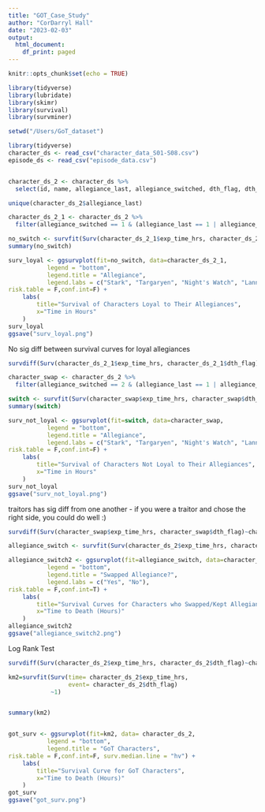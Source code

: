 ```yaml
---
title: "GOT_Case_Study"
author: "CorDarryl Hall"
date: "2023-02-03"
output:
  html_document:
    df_print: paged
---
```


```r
knitr::opts_chunk$set(echo = TRUE)
```

```r
library(tidyverse)
library(lubridate)
library(skimr)
library(survival)
library(survminer)

setwd("/Users/GoT_dataset")

library(tidyverse)
character_ds <- read_csv("character_data_S01-S08.csv")
episode_ds <- read_csv("episode_data.csv")


character_ds_2 <- character_ds %>%
  select(id, name, allegiance_last, allegiance_switched, dth_flag, dth_season, dth_episode, exp_season, exp_episode, exp_time_hrs)

unique(character_ds_2$allegiance_last)

```

```r
character_ds_2_1 <- character_ds_2 %>%
  filter(allegiance_switched == 1 & (allegiance_last == 1 | allegiance_last == 2 | allegiance_last == 3 | allegiance_last == 4))

no_switch <- survfit(Surv(character_ds_2_1$exp_time_hrs, character_ds_2_1$dth_flag)~character_ds_2_1$allegiance_last)
summary(no_switch)

surv_loyal <- ggsurvplot(fit=no_switch, data=character_ds_2_1,
           legend = "bottom", 
           legend.title = "Allegiance",
           legend.labs = c("Stark", "Targaryen", "Night's Watch", "Lannister"),
risk.table = F,conf.int=F) +
    labs(
        title="Survival of Characters Loyal to Their Allegiances",
        x="Time in Hours"
    )
surv_loyal
ggsave("surv_loyal.png")
```

No sig diff between survival curves for loyal allegiances

```r
survdiff(Surv(character_ds_2_1$exp_time_hrs, character_ds_2_1$dth_flag)~character_ds_2_1$allegiance_last)
```

```r
character_swap <- character_ds_2 %>%
  filter(allegiance_switched == 2 & (allegiance_last == 1 | allegiance_last == 2 | allegiance_last == 3 | allegiance_last == 4))

switch <- survfit(Surv(character_swap$exp_time_hrs, character_swap$dth_flag)~character_swap$allegiance_last)
summary(switch)

surv_not_loyal <- ggsurvplot(fit=switch, data=character_swap,
           legend = "bottom", 
           legend.title = "Allegiance",
           legend.labs = c("Stark", "Targaryen", "Night's Watch", "Lannister"),
risk.table = F,conf.int=F) +
    labs(
        title="Survival of Characters Not Loyal to Their Allegiances",
        x="Time in Hours"
    )
surv_not_loyal
ggsave("surv_not_loyal.png")
```

traitors has sig diff from one another - if you were a traitor and chose the right side, you could do well :)

```r
survdiff(Surv(character_swap$exp_time_hrs, character_swap$dth_flag)~character_swap$allegiance_last)
```

```r
allegiance_switch <- survfit(Surv(character_ds_2$exp_time_hrs, character_ds_2$dth_flag)~character_ds_2$allegiance_switched)

allegiance_switch2 <- ggsurvplot(fit=allegiance_switch, data=character_ds_2,
           legend = "bottom", 
           legend.title = "Swapped Allegiance?",
           legend.labs = c("Yes", "No"),
risk.table = F,conf.int=T) +
    labs(
        title="Survival Curves for Characters who Swapped/Kept Allegiance",
        x="Time to Death (Hours)"
    )
allegiance_switch2
ggsave("allegiance_switch2.png")
```

Log Rank Test

```r
survdiff(Surv(character_ds_2$exp_time_hrs, character_ds_2$dth_flag)~character_ds_2$allegiance_switched)
```

```r
km2=survfit(Surv(time= character_ds_2$exp_time_hrs,
                 event= character_ds_2$dth_flag)
            ~1)


summary(km2) 


got_surv <- ggsurvplot(fit=km2, data= character_ds_2,
           legend = "bottom", 
           legend.title = "GoT Characters",
risk.table = F,conf.int=F, surv.median.line = "hv") +
    labs(
        title="Survival Curve for GoT Characters",
        x="Time to Death (Hours)"
    ) 
got_surv
ggsave("got_surv.png")
```
